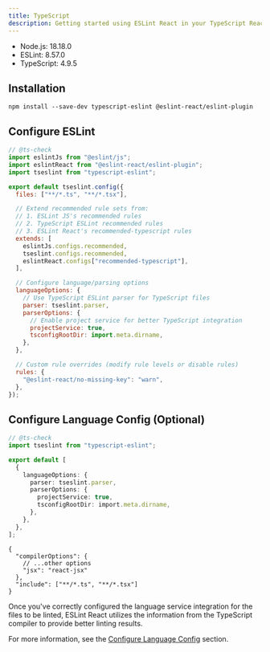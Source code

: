 ```yaml
---
title: TypeScript
description: Getting started using ESLint React in your TypeScript React project
---
```



<Callout type="info" title="This instruction requires the following minimum versions:">

- Node.js: 18.18.0
- ESLint: 8.57.0
- TypeScript: 4.9.5

</Callout>

<Steps>

<Step>

## Installation

```package-install copy
npm install --save-dev typescript-eslint @eslint-react/eslint-plugin
```

</Step>

<Step>

## Configure ESLint

```js title="eslint.config.js"
// @ts-check
import eslintJs from "@eslint/js";
import eslintReact from "@eslint-react/eslint-plugin";
import tseslint from "typescript-eslint";

export default tseslint.config({
  files: ["**/*.ts", "**/*.tsx"],

  // Extend recommended rule sets from:
  // 1. ESLint JS's recommended rules
  // 2. TypeScript ESLint recommended rules
  // 3. ESLint React's recommended-typescript rules
  extends: [
    eslintJs.configs.recommended,
    tseslint.configs.recommended,
    eslintReact.configs["recommended-typescript"],
  ],

  // Configure language/parsing options
  languageOptions: {
    // Use TypeScript ESLint parser for TypeScript files
    parser: tseslint.parser,
    parserOptions: {
      // Enable project service for better TypeScript integration
      projectService: true,
      tsconfigRootDir: import.meta.dirname,
    },
  },

  // Custom rule overrides (modify rule levels or disable rules)
  rules: {
    "@eslint-react/no-missing-key": "warn",
  },
});
```

</Step>

<Step>

## Configure Language Config (Optional)

```ts title="eslint.config.js"
// @ts-check
import tseslint from "typescript-eslint";

export default [
  {
    languageOptions: {
      parser: tseslint.parser,
      parserOptions: {
        projectService: true,
        tsconfigRootDir: import.meta.dirname,
      },
    },
  },
];
```

```jsonc title="tsconfig.json"
{
  "compilerOptions": {
    // ...other options
    "jsx": "react-jsx"
  },
  "include": ["**/*.ts", "**/*.tsx"]
}
```

<Callout title="TIP">

Once you've correctly configured the language service integration for the files to be linted, ESLint React utilizes the information from the TypeScript compiler to provide better linting results.

For more information, see the [Configure Language Config](/docs/configuration/configure-language-config) section.

</Callout>

</Step>

</Steps>
